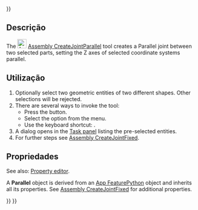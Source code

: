 <languages/>
{{UnfinishedDocu{{#translation:}}}}

<div lang="en" dir="ltr" class="mw-content-ltr">
{{Docnav
|[[Assembly_CreateJointDistance|CreateJointDistance]]
|[[Assembly_CreateJointPerpendicular|CreateJointPerpendicular]]
|[[Assembly_Workbench|Assembly]]
|IconL=Assembly_CreateJointDistance.svg
|IconR=Assembly_CreateJointPerpendicular.svg
|IconC=Workbench_Assembly.svg
}}
</div>

<div lang="en" dir="ltr" class="mw-content-ltr">
{{GuiCommand
|Name=Assembly CreateJointParallel
|MenuLocation=Assembly → Create Parallel Joint
|Workbenches=[[Assembly_Workbench|Assembly]]
|Shortcut={{KEY|N}}
|Version=1.0
|SeeAlso=
}}
</div>

<span id="Description"></span>
==Descrição==

<div lang="en" dir="ltr" class="mw-content-ltr">
The [[Image:Assembly_CreateJointParallel.svg|24px]] [[Assembly_CreateJointParallel|Assembly CreateJointParallel]] tool creates a Parallel joint between two selected parts, setting the Z axes of selected coordinate systems parallel.
</div>

<span id="Usage"></span>
==Utilização==

<div lang="en" dir="ltr" class="mw-content-ltr">
# Optionally select two geometric entities of two different shapes. Other selections will be rejected.
# There are several ways to invoke the tool:
#* Press the {{Button|[[Image:Assembly_CreateJointParallel.svg|16px]] [[Assembly_CreateJointParallel|Create Parallel Joint]]}} button.
#* Select the {{MenuCommand|Assembly → [[Image:Assembly_CreateJointParallel.svg|16px]] Create Parallel Joint}} option from the menu.
#* Use the keyboard shortcut: {{KEY|N}}.
# A dialog opens in the [[Task_panel|Task panel]] listing the pre-selected entities.
# For further steps see [[Assembly_CreateJointFixed#Usage|Assembly CreateJointFixed]].
</div>

<span id="Properties"></span>
==Propriedades==

<div lang="en" dir="ltr" class="mw-content-ltr">
See also: [[Property_editor|Property editor]].
</div>

<div lang="en" dir="ltr" class="mw-content-ltr">
A '''Parallel''' object is derived from an [[App_FeaturePython|App FeaturePython]] object and inherits all its properties. See [[Assembly_CreateJointFixed#Properties|Assembly CreateJointFixed]] for additional properties.
</div>


<div lang="en" dir="ltr" class="mw-content-ltr">
{{Docnav
|[[Assembly_CreateJointDistance|CreateJointDistance]]
|[[Assembly_CreateJointPerpendicular|CreateJointPerpendicular]]
|[[Assembly_Workbench|Assembly]]
|IconL=Assembly_CreateJointDistance.svg
|IconR=Assembly_CreateJointPerpendicular.svg
|IconC=Workbench_Assembly.svg
}}
</div>

{{Assembly_Tools_navi{{#translation:}}}}
{{Userdocnavi{{#translation:}}}}